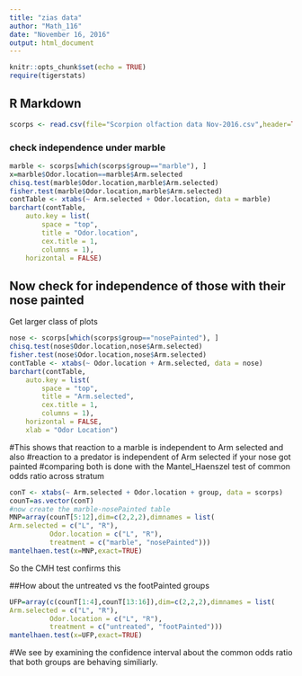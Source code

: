 ```yaml
---
title: "zias data"
author: "Math_116"
date: "November 16, 2016"
output: html_document
---
```


```r
knitr::opts_chunk$set(echo = TRUE)
require(tigerstats)
```

## R Markdown


```r
scorps <- read.csv(file="Scorpion olfaction data Nov-2016.csv",header=TRUE)
```

### check independence under marble


```r
marble <- scorps[which(scorps$group=="marble"), ]
x=marble$Odor.location==marble$Arm.selected
chisq.test(marble$Odor.location,marble$Arm.selected)
fisher.test(marble$Odor.location,marble$Arm.selected)
contTable <- xtabs(~ Arm.selected + Odor.location, data = marble)
barchart(contTable,
    auto.key = list(
        space = "top",
        title = "Odor.location",
        cex.title = 1,
        columns = 1),
    horizontal = FALSE)
```




## Now check for independence of those with their nose painted



Get larger class of plots

```r
nose <- scorps[which(scorps$group=="nosePainted"), ]
chisq.test(nose$Odor.location,nose$Arm.selected)
fisher.test(nose$Odor.location,nose$Arm.selected)
contTable <- xtabs(~ Odor.location + Arm.selected, data = nose)
barchart(contTable,
	auto.key = list(
		space = "top",
		title = "Arm.selected",
		cex.title = 1,
		columns = 1),
	horizontal = FALSE,
	xlab = "Odor Location")
```




#This shows that reaction to a marble is independent to Arm selected and also
#reaction to a predator is independent of Arm selected if your nose got painted
#comparing both is done with the Mantel_Haenszel test of common odds ratio across stratum

```r
conT <- xtabs(~ Arm.selected + Odor.location + group, data = scorps)
counT=as.vector(conT)
#now create the marble-nosePainted table
MNP=array(counT[5:12],dim=c(2,2,2),dimnames = list( 
Arm.selected = c("L", "R"),
          Odor.location = c("L", "R"),
          treatment = c("marble", "nosePainted")))
mantelhaen.test(x=MNP,exact=TRUE)

```
So the CMH test confirms this

##How about the untreated vs the footPainted groups

```r
UFP=array(c(counT[1:4],counT[13:16]),dim=c(2,2,2),dimnames = list( 
Arm.selected = c("L", "R"),
          Odor.location = c("L", "R"),
          treatment = c("untreated", "footPainted")))
mantelhaen.test(x=UFP,exact=TRUE)
```
#We see by examining the confidence interval about the common odds ratio that both groups are behaving similiarly.




